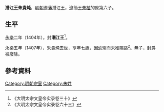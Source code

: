 {{NoteTA
|T=zh-hans:朱贵炖; zh-hant:朱貴炖;
|1=zh-hans:炖; zh-hant:炖;
}}
'''潛江王朱貴炖'''{{BD|1401年||1407年||catIdx=Z朱}}，[[明朝|明朝]]遼藩潛江王，遼簡王[[朱植|朱植]]的庶第六子。

==生平==
[[永樂_(明朝)|永樂]]二年（1404年），封'''潛江王'''<ref>《大明太宗文皇帝实录卷三十》</ref>。

永樂五年（1407年），朱貴炖去世，享年七歲，因幼殤而未獲賜謚<ref>《大明太宗文皇帝实录卷六十三》</ref>。無子，封爵被廢除。

==參考資料==
{{reflist|2}}

{{s-start}}
{{s-none|無|[[明朝|明政府]]封之}}
{{s-ttl|title=[[明朝藩王列表_(遼王系)#潛江國|明潛江國國王]]|years=1404年－1407年}}
{{s-none|無|無子，封國廢除}}
{{end}}

[[Category:明朝宗室|Category:明朝宗室]]
[[Category:朱姓|Category:朱姓]]